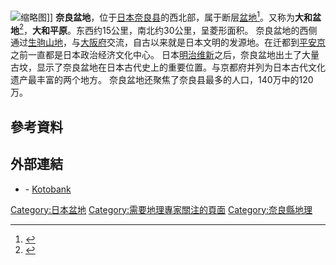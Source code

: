 [[File:Nara_Basin_Relief_Map,_SRTM-1.jpg|缩略图]]]]
'''奈良盆地'''，位于[[日本|日本]][[奈良县|奈良县]]的西北部，属于断层[[盆地|盆地]]<ref>{{Cite web|title=奈良盆地とは|url=https://kotobank.jp/word/%E5%A5%88%E8%89%AF%E7%9B%86%E5%9C%B0-108598|access-date=2022-03-28|work=コトバンク|language=ja|archive-date=2022-05-25|archive-url=https://web.archive.org/web/20220525040927/https://kotobank.jp/word/%E5%A5%88%E8%89%AF%E7%9B%86%E5%9C%B0-108598}}</ref>。又称为'''大和盆地'''<ref>{{Cite web|title=大和盆地とは|url=https://kotobank.jp/word/%E5%A4%A7%E5%92%8C%E7%9B%86%E5%9C%B0-144227|access-date=2022-03-28|work=コトバンク|language=ja|archive-date=2022-03-28|archive-url=https://web.archive.org/web/20220328130445/https://kotobank.jp/word/%E5%A4%A7%E5%92%8C%E7%9B%86%E5%9C%B0-144227}}</ref>，'''大和平原'''。东西约15公里，南北约30公里，呈菱形面积。
奈良盆地的西侧通过[[生驹山地|生驹山地]]，与[[大阪府|大阪府]]交流，自古以来就是日本文明的发源地。在迁都到[[平安京|平安京]]之前一直都是日本政治经济文化中心。
日本[[明治维新|明治维新]]之后，奈良盆地出土了大量古坟，显示了奈良盆地在日本古代史上的重要位置。与京都府并列为日本古代文化遗产最丰富的两个地方。
奈良盆地还聚焦了奈良县最多的人口，140万中的120万。

== 參考資料 ==
{{Reflist}}

== 外部連結 ==
*[https://kotobank.jp/word/奈良盆地 {{PAGENAME}}] {{Wayback|url=https://kotobank.jp/word/%E5%A5%88%E8%89%AF%E7%9B%86%E5%9C%B0 |date=20140716141219 }} - [[Kotobank|Kotobank]]{{Language icon|ja}}
{{日本地理小作品}}
[[Category:日本盆地|Category:日本盆地]]
{{日本盆地}}
[[Category:需要地理專家關注的頁面|Category:需要地理專家關注的頁面]]
[[Category:奈良縣地理|Category:奈良縣地理]]